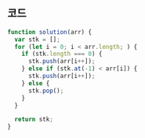 ## 코드

```js
function solution(arr) {
  var stk = [];
  for (let i = 0; i < arr.length; ) {
    if (stk.length === 0) {
      stk.push(arr[i++]);
    } else if (stk.at(-1) < arr[i]) {
      stk.push(arr[i++]);
    } else {
      stk.pop();
    }
  }

  return stk;
}
```
